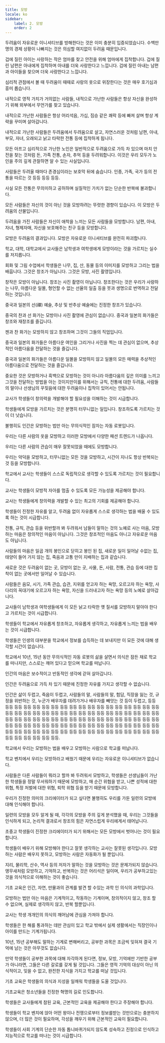 ```yaml
---
title: 모방
locale: ko
sidebar:
    label: 2. 모방
    order: 2
---
```

두려움이 자유로운 이니셔티브를 방해한다는 것은 이미 충분히 입증되었습니다. 수백만 명의 경제 상황이 나빠지는 것은 의심할 여지없이 두려움 때문입니다.

겁에 질린 아이는 사랑하는 작은 엄마를 찾고 안전을 위해 엄마에게 집착합니다. 겁에 질린 남편은 아내에게 집착하며 아내를 더욱 사랑한다고 느낍니다. 겁에 질린 아내는 남편과 아이들을 찾으며 더욱 사랑한다고 느낍니다.

심리적 관점에서 볼 때 두려움이 때때로 사랑의 옷으로 위장한다는 것은 매우 호기심과 흥미 롭습니다.

내적으로 영적 가치가 거의없는 사람들, 내적으로 가난한 사람들은 항상 자신을 완성하기 위해 외부에서 무언가를 찾고 있습니다.

내적으로 가난한 사람들은 항상 어리석음, 가십, 짐승 같은 쾌락 등에 빠져 살며 항상 계략을 꾸미며 살아갑니다.

내적으로 가난한 사람들은 두려움에서 두려움으로 살고, 자연스러운 것처럼 남편, 아내, 부모, 자녀, 오래되고 낡고 타락한 전통 등에 집착하게 됩니다.

모든 아프고 심리적으로 가난한 노인은 일반적으로 두려움으로 가득 차 있으며 마치 안전을 찾는 것처럼 돈, 가족 전통, 손자, 추억 등을 두려워합니다. 이것은 우리 모두가 노인을 주의 깊게 관찰하면 알 수 있는 사실입니다.

사람들은 두려울 때마다 존경심이라는 보호막 뒤에 숨습니다. 인종, 가족, 국가 등의 전통을 따르는 것 등등 등등 등등.

사실 모든 전통은 무의미하고 공허하며 실질적인 가치가 없는 단순한 반복에 불과합니다.

모든 사람들은 자신의 것이 아닌 것을 모방하려는 뚜렷한 경향이 있습니다. 이 모방은 두려움의 산물입니다.

두려움을 가진 사람들은 자신이 애착을 느끼는 모든 사람들을 모방합니다. 남편, 아내, 자녀, 형제자매, 자신을 보호해주는 친구 등을 모방합니다.

모방은 두려움의 결과입니다. 모방은 자유로운 이니셔티브를 완전히 파괴합니다.

학교, 대학, 대학교에서 교사들은 남학생과 여학생에게 모방이라는 것을 가르치는 실수를 저지릅니다.

회화 및 그림 수업에서 학생들은 나무, 집, 산, 동물 등의 이미지를 모방하고 그리는 법을 배웁니다. 그것은 창조가 아닙니다. 그것은 모방, 사진 촬영입니다.

창작은 모방이 아닙니다. 창조는 사진 촬영이 아닙니다. 창조한다는 것은 우리가 사랑하는 나무, 아름다운 일몰, 형언할 수 없는 선율의 일출 등을 붓과 생명으로 번역하고 전달하는 것입니다.

중국과 일본의 선(禪) 예술, 추상 및 반추상 예술에는 진정한 창조가 있습니다.

중국의 찬과 선 화가는 모방이나 사진 촬영에 관심이 없습니다. 중국과 일본의 화가들은 창조와 재창조를 즐깁니다.

젠과 찬 화가는 모방하지 않고 창조하며 그것이 그들의 직업입니다.

중국과 일본의 화가들은 아름다운 여인을 그리거나 사진을 찍는 데 관심이 없으며, 추상적인 아름다움을 전달하는 것을 즐깁니다.

중국과 일본의 화가들은 아름다운 일몰을 모방하지 않고 일몰의 모든 매력을 추상적인 아름다움으로 전달하는 것을 즐깁니다.

중요한 것은 모방하거나 흑백으로 모방하는 것이 아니라 아름다움의 깊은 의미를 느끼고 그것을 전달하는 방법을 아는 것이지만이를 위해서는 규칙, 전통에 대한 두려움, 사람들의 말이나 선생님의 꾸짖음에 대한 두려움이나 집착이 있어서는 안됩니다.

교사가 학생들이 창의력을 개발해야 할 필요성을 이해하는 것이 시급합니다.

학생들에게 모방을 가르치는 것은 분명히 터무니없는 일입니다. 창조하도록 가르치는 것이 더 낫습니다.

불행히도 인간은 모방하는 법만 아는 무의식적인 잠자는 자동 로봇입니다.

우리는 다른 사람의 옷을 모방하고 이러한 모방에서 다양한 패션 트렌드가 나옵니다.

우리는 다른 사람의 관습이 매우 잘못되었을 때에도 모방합니다.

우리는 악덕을 모방하고, 터무니없는 모든 것을 모방하고, 시간이 지나도 항상 반복되는 것 등을 모방합니다.

학교에서 교사는 학생들이 스스로 독립적으로 생각할 수 있도록 가르치는 것이 필요합니다.

교사는 학생들이 모방적 자아를 멈출 수 있도록 모든 가능성을 제공해야 합니다.

교사는 학생들에게 창의력을 개발할 수 있는 최고의 기회를 제공해야 합니다.

학생들이 진정한 자유를 알고, 두려움 없이 자유롭게 스스로 생각하는 법을 배울 수 있도록 하는 것이 시급합니다.

전통, 규칙, 관습 등을 위반할까 봐 두려워서 남들이 말하는 것의 노예로 사는 마음, 모방하는 마음은 창의적인 마음이 아닙니다. 그것은 창조적인 마음도 아니고 자유로운 마음도 아닙니다.

사람들의 마음은 일곱 개의 봉인으로 닫히고 봉인 된 집, 새로운 일이 일어날 수없는 집, 태양이 들어 가지 않는 집, 죽음과 고통 만이 지배하는 집과 같습니다.

새로운 것은 두려움이 없는 곳, 모방이 없는 곳, 사물, 돈, 사람, 전통, 관습 등에 대한 집착이 없는 곳에서만 일어날 수 있습니다.

사람들은 음모, 시기, 가족 관습, 습관, 지위를 얻고자 하는 욕망, 오르고자 하는 욕망, 사다리의 꼭대기에 오르고자 하는 욕망, 자신을 드러내고자 하는 욕망 등의 노예로 살아갑니다.

교사들이 남학생과 여학생들에게 이 모든 낡고 타락한 옛 질서를 모방하지 말아야 한다고 가르치는 것이 시급합니다.

학생들이 학교에서 자유롭게 창조하고, 자유롭게 생각하고, 자유롭게 느끼는 법을 배우는 것이 시급합니다.

학생들은 인생의 대부분을 학교에서 정보를 습득하는 데 보내지만 이 모든 것에 대해 생각할 시간이 없습니다.

학교에서 10년, 15년 동안 무의식적인 자동 로봇의 삶을 살면서 의식은 잠든 채로 학교를 떠나지만, 스스로는 깨어 있다고 믿으며 학교를 떠납니다.

인간의 마음은 보수적이고 반동적인 생각에 갇혀 살아갑니다.

인간은 두려움으로 가득 차 있기 때문에 진정한 자유를 가지고 생각할 수 없습니다.

인간은 삶이 두렵고, 죽음이 두렵고, 사람들의 말, 사람들의 말, 험담, 직장을 잃는 것, 규정을 위반하는 것, 누군가 배우자를 데려가거나 배우자를 빼앗는 것 등이 두렵고, 등등 등등 등등 등등 등등 등등 등등 등등 등등 등등 등등 등등 등등 등등 등등 등등 등등 등등 등등 등등 등등 등등 등등 등등 등등 등등 등등 등등 등등 등등 등등 등등 등등 등등 등등 등등 등등 등등 등등 등등 등등 등등 등등 등등 등등 등등 등등 등등 등등 등등 등등 등등 등등 등등 등등 등등 등등 등등 등등 등등 등등 등등 등등 등등 등등 등등 등등 등등 등등 등등 등등 등등 등등 등등 등등 등등 등등 등등 등등 등등 등등 등등 등등 등등 등등 등등 등등 등등 등등 등등 등등 등등.

학교에서 우리는 모방하는 법을 배우고 모방하는 사람으로 학교를 떠납니다.

학교 벤치에서 우리는 모방하라고 배웠기 때문에 우리는 자유로운 이니셔티브가 없습니다.

사람들은 다른 사람들이 뭐라고 할까 봐 두려워서 모방하고, 학생들은 선생님들이 가난한 학생들을 정말 무서워하기 때문에 모방하고, 매 순간 위협을 받고, 나쁜 성적에 대한 위협, 특정 처벌에 대한 위협, 퇴학 위협 등을 받기 때문에 모방합니다.

우리가 진정한 의미의 크리에이터가 되고 싶다면 불행히도 우리를 가둔 일련의 모방에 대해 인식해야 합니다.

일련의 모방을 모두 알게 될 때, 각각의 모방을 주의 깊게 분석했을 때, 우리는 그것들을 인식하게 되고, 논리적 결과로서 창조의 힘은 자연스럽게 우리에게서 태어납니다.

초중고 학생들이 진정한 크리에이터가 되기 위해서는 모든 모방에서 벗어나는 것이 필요합니다.

학생들이 배우기 위해 모방해야 한다고 잘못 생각하는 교사는 잘못된 생각입니다. 모방하는 사람은 배우지 못하고, 모방하는 사람은 자동화가 될 뿐입니다.

지리, 물리학, 산수, 역사 등의 저자가 말하는 것을 모방하는 것은 문제가되지 않습니다. 앵무새처럼 모방하고, 기억하고, 반복하는 것은 어리석은 일이며, 우리가 공부하고있는 것을 의식적으로 이해하는 것이 좋습니다.

기초 교육은 인간, 자연, 만물과의 관계를 발견 할 수있는 과학 인 의식의 과학입니다.

모방하는 법만 아는 마음은 기계적이고, 작동하는 기계이며, 창의적이지 않고, 창조 할 수 없으며, 실제로 생각하지 않고, 반복 할뿐입니다.

교사는 학생 개개인의 의식의 깨어남에 관심을 가져야 합니다.

학생들은 한 해를 통과하는 데만 관심이 있고 학교 밖에서 실제 생활에서는 직장인이나 아이를 만드는 기계가됩니다.

10년, 15년 공부해도 말하는 기계로 변해버리고, 공부한 과목은 조금씩 잊혀져 결국 기억에 남는 것은 아무것도 없습니다.

만약 학생들이 공부한 과목에 대해 자각하게 된다면, 정보, 모방, 기억에만 기반한 공부가 아니라면, 그들은 다른 갈로를 갖게 될 것입니다. 그들은 영적 기억의 대상이 아닌 의식적이고, 잊을 수 없고, 완전한 지식을 가지고 학교를 떠날 것입니다.

기초 교육은 학생들의 의식과 지성을 일깨워 학생들을 도울 것입니다.

기초교육은 청소년들을 진정한 혁명의 길로 인도합니다.

학생들은 교사들에게 참된 교육, 근본적인 교육을 제공해야 한다고 주장해야 합니다.

학생들이 학교 벤치에 앉아 어떤 왕이나 전쟁으로부터 정보를받는 것만으로는 충분하지 않으며, 더 많은 것이 필요하며, 각성을 깨우기 위해 근본적인 교육이 필요합니다.

학생들이 사회 기계의 단순한 자동 톱니바퀴가되지 않도록 성숙하고 진정으로 인식하고 지능적으로 학교를 떠나는 것이 시급합니다.
